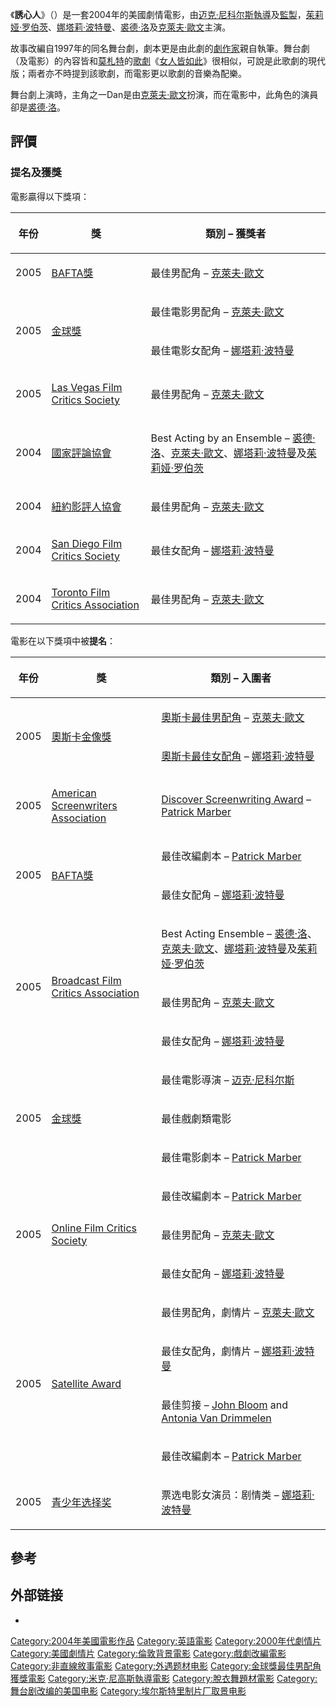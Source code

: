 {{noteTA
|T=zh-cn:偷心; zh-tw:偷情; zh-hk:誘心人;
|G1=Show
|1=zh-cn:偷心; zh-tw:偷情; zh-hk:誘心人;}}
{{Infobox Film
| name           = 誘心人
| original_name = Closer
| hk_name = 誘心人
| tw_name = 偷情
| image          = Closer movie poster.jpg
| caption        = 
| director       = [[迈克·尼科尔斯|迈克·尼科尔斯]]
| producer       = 迈克·尼科尔斯<br />Cary Brokaw<br />{{link-en|John Calley|John Calley}}
| writer         = {{link-en|派崔克·馬柏|Patrick Marber}}
| starring       = [[茱莉娅·罗伯茨|茱莉娅·罗伯茨]]<br />[[裘德·洛|裘德·洛]]<br />[[娜塔莉·波特曼|娜塔莉·波特曼]]<br />[[克萊夫·歐文|克萊夫·歐文]]
| music          = {{link-en|Suzana Peric|Suzana Peric}}
| cinematography = {{link-en|Stephen Goldblatt|Stephen Goldblatt}}
| editing        = {{link-en|John Bloom|John Bloom}}<br />Antonia Van Drimmelen
| studio         = [[哥倫比亞電影公司|哥倫比亞電影公司]]
| distributor    = [[新力影業|新力影業]]
| released       = 2004年12月3日
| runtime        = 98分鐘
| country        = [[美國|美國]]
| language       = 英語
| budget         = 2千7百萬美元<ref name="boxofficemojo">{{cite web | title=boxofficemojo.com | work=Closer (2004) | url=http://boxofficemojo.com/movies/?id=closer.htm | accessdate=21 March 2006 | archive-date=2014-04-02 | archive-url=https://web.archive.org/web/20140402211510/http://boxofficemojo.com/movies/?id=closer.htm | dead-url=no }}</ref>
| gross          = 115,505,027美元
}}
《'''誘心人'''》（{{lang-en|Closer}}）是一套2004年的美國劇情電影，由[[迈克·尼科尔斯|迈克·尼科尔斯]][[導演|執導]]及[[監製|監製]]，[[茱莉娅·罗伯茨|茱莉娅·罗伯茨]]、[[娜塔莉·波特曼|娜塔莉·波特曼]]、[[裘德·洛|裘德·洛]]及[[克萊夫·歐文|克萊夫·歐文]]主演。

故事改編自1997年的同名舞台劇，劇本更是由此劇的[[劇作家|劇作家]]{{link-en|Patrick Marber|Patrick Marber}}親自執筆。舞台劇（及電影）的內容皆和[[莫札特|莫札特]]的[[歌劇|歌劇]]《[[女人皆如此|女人皆如此]]》很相似，可說是此歌劇的現代版；兩者亦不時提到該歌劇，而電影更以歌劇的音樂為配樂。

舞台劇上演時，主角之一Dan是由[[克萊夫·歐文|克萊夫·歐文]]扮演，而在電影中，此角色的演員卻是[[裘德·洛|裘德·洛]]。

== 評價 ==
=== 提名及獲獎 ===
電影贏得以下獎項：
{| class="wikitable"
!年份
!獎
!類別 – 獲獎者
|-
|2005
|[[英国电影和电视艺术学院|BAFTA獎]]
|最佳男配角 – [[克萊夫·歐文|克萊夫·歐文]]
|-
|rowspan="2"|2005
|rowspan="2"|[[金球獎_(影視獎項)|金球獎]]
|最佳電影男配角 – [[克萊夫·歐文|克萊夫·歐文]]
|-
|最佳電影女配角 – [[娜塔莉·波特曼|娜塔莉·波特曼]]
|-
|2005
|[[Las_Vegas_Film_Critics_Society|Las Vegas Film Critics Society]]
|最佳男配角 – [[克萊夫·歐文|克萊夫·歐文]]
|-
|2004
|[[國家評論協會|國家評論協會]]
|Best Acting by an Ensemble – [[裘德·洛|裘德·洛]]、[[克萊夫·歐文|克萊夫·歐文]]、[[娜塔莉·波特曼|娜塔莉·波特曼]]及[[茱莉娅·罗伯茨|茱莉娅·罗伯茨]]
|-
|2004
|[[紐約影評人協會|紐約影評人協會]]
|最佳男配角 – [[克萊夫·歐文|克萊夫·歐文]]
|-
|2004
|[[San_Diego_Film_Critics_Society_Awards_2004|San Diego Film Critics Society]]
|最佳女配角 – [[娜塔莉·波特曼|娜塔莉·波特曼]]
|-
|2004
|[[Toronto_Film_Critics_Association_Awards_2004|Toronto Film Critics Association]]
|最佳男配角 – [[克萊夫·歐文|克萊夫·歐文]]
|}

電影在以下獎項中被'''提名'''：
{| class="wikitable"
!年份
!獎
!類別 – 入圍者
|-
|rowspan="2"|2005
|rowspan="2"|[[奧斯卡金像獎|奧斯卡金像獎]]
|[[奧斯卡最佳男配角|奧斯卡最佳男配角]] – [[克萊夫·歐文|克萊夫·歐文]]
|-
|[[奧斯卡最佳女配角|奧斯卡最佳女配角]] – [[娜塔莉·波特曼|娜塔莉·波特曼]]
|-
|2005
|[[The_American_Screenwriters_Association|American Screenwriters Association]]
| [[Discover_Screenwriting_Award_2004|Discover Screenwriting Award]] – [[Patrick_Marber|Patrick Marber]]
|-
|rowspan="2"|2005
|rowspan="2"|[[英国电影和电视艺术学院|BAFTA獎]]
|最佳改編劇本 – [[Patrick_Marber|Patrick Marber]]
|-
|最佳女配角 – [[娜塔莉·波特曼|娜塔莉·波特曼]]
|-
|rowspan="3"|2005
|rowspan="3"|[[Broadcast_Film_Critics_Association|Broadcast Film Critics Association]]
|Best Acting Ensemble – [[裘德·洛|裘德·洛]]、[[克萊夫·歐文|克萊夫·歐文]]、[[娜塔莉·波特曼|娜塔莉·波特曼]]及[[茱莉娅·罗伯茨|茱莉娅·罗伯茨]]
|-
|最佳男配角 – [[克萊夫·歐文|克萊夫·歐文]]
|-
|最佳女配角 – [[娜塔莉·波特曼|娜塔莉·波特曼]]
|-
|rowspan="3"|2005
|rowspan="3"|[[金球獎_(影視獎項)|金球獎]]
|最佳電影導演 – [[迈克·尼科尔斯|迈克·尼科尔斯]]
|-
|最佳戲劇類電影
|-
|最佳電影劇本 – [[Patrick_Marber|Patrick Marber]]
|-
|rowspan="3"|2005
|rowspan="3"|[[Online_Film_Critics_Society|Online Film Critics Society]]
|最佳改編劇本 – [[Patrick_Marber|Patrick Marber]]
|-
|最佳男配角 – [[克萊夫·歐文|克萊夫·歐文]]
|-
|最佳女配角 – [[娜塔莉·波特曼|娜塔莉·波特曼]]
|-
|rowspan="4"|2005
|rowspan="4"|[[Golden_Satellite_Awards_2004|Satellite Award]]
|最佳男配角，劇情片 – [[克萊夫·歐文|克萊夫·歐文]]
|-
|最佳女配角，劇情片 – [[娜塔莉·波特曼|娜塔莉·波特曼]]
|-
|最佳剪接 – [[John_Bloom|John Bloom]] and [[Antonia_Van_Drimmelen|Antonia Van Drimmelen]]
|-
|最佳改編劇本 – [[Patrick_Marber|Patrick Marber]]
|-
|2005
|[[青少年选择奖|青少年选择奖]]
|票选电影女演员：剧情类 – [[娜塔莉·波特曼|娜塔莉·波特曼]]
|}

== 參考 ==
{{reflist}}

== 外部链接 ==
* {{imdb title|0376541|誘心人}}

{{DEFAULTSORT:Closer}}
[[Category:2004年美國電影作品|Category:2004年美國電影作品]]
[[Category:英語電影|Category:英語電影]]
[[Category:2000年代劇情片|Category:2000年代劇情片]]
[[Category:美國劇情片|Category:美國劇情片]]
[[Category:倫敦背景電影|Category:倫敦背景電影]]
[[Category:戲劇改編電影|Category:戲劇改編電影]]
[[Category:非直線敘事電影|Category:非直線敘事電影]]
[[Category:外遇题材电影|Category:外遇题材电影]]
[[Category:金球獎最佳男配角獲獎電影|Category:金球獎最佳男配角獲獎電影]]
[[Category:米克·尼高斯執導電影|Category:米克·尼高斯執導電影]]
[[Category:脫衣舞題材電影|Category:脫衣舞題材電影]]
[[Category:舞台剧改编的美国电影|Category:舞台剧改编的美国电影]]
[[Category:埃尔斯特里制片厂取景电影|Category:埃尔斯特里制片厂取景电影]]